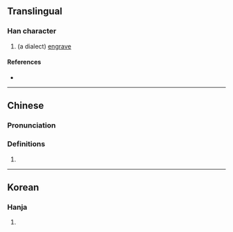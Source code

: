 {{character info/new}}
==Translingual==

===Han character===
{{Han char|rn=9|rad=人|as=07|sn=9|four=|canj=OQHL|ids=⿰亻折}}

# (a dialect) [[engrave]]

====References====
* {{Han ref|kx=0105.010|dkj=00687|hdz=10156.130|uh=345C|ud=13404}}

----

==Chinese==
{{zh-forms}}

===Pronunciation===
{{zh-pron
|m=yì
|c=zaai6
|mc=y
|oc=
|ma=
|cat=v
}}

===Definitions===
{{zh-hanzi}}

# {{rfdef|lang=zh}}

----

==Korean==

===Hanja===
{{ko-hanja|hangeul=절|rv=jeol|mr=chŏl|y=cel|eumhun=새기다|ehrv=saegida|ehmr=saegida|ehy=saykita}}

# {{defn|lang=ko|sort=人07}}